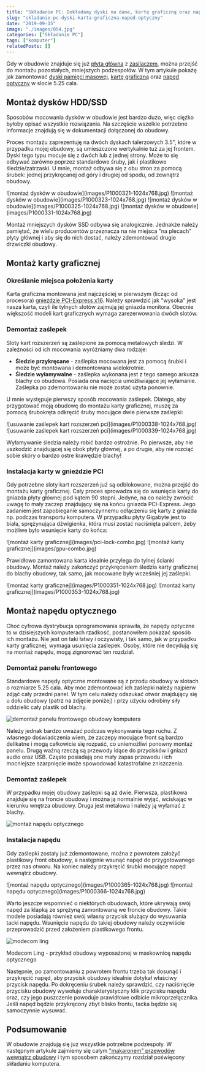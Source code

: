 ```yaml
---
title: "Składanie PC: Dokładamy dyski na dane, kartę graficzną oraz napęd optyczny"
slug: "skladanie-pc-dyski-karta-graficzna-naped-optyczny"
date: "2019-09-15"
image: "./images/054.jpg"
categories: ["Składanie PC"]
tags: ["komputer"]
relatedPosts: []
---
```


Gdy w obudowie znajduje się już [płyta główna](/plyty-glowne-czesc-1/) z [zasilaczem](/zasilacze/), można przejść do montażu pozostałych, mniejszych podzespołów. W tym artykule pokażę jak zamontować [dyski pamięci masowej](/nosniki-pamieci-dyski-hdd-ssd/), [kartę graficzną](/karty-graficzne/) oraz [napęd optyczny](/napedy-optyczne/) w slocie 5.25 cala.

## Montaż dysków HDD/SSD

Sposobów mocowania dysków w obudowie jest bardzo dużo, więc ciężko byłoby opisać wszystkie rozwiązania. Na szczęście wszelkie potrzebne informacje znajdują się w dokumentacji dołączonej do obudowy.

Proces montażu zaprezentuję na dwóch dyskach talerzowych 3.5", które w przypadku mojej obudowy, są umieszczone wertykalnie tuż za jej frontem. Dyski tego typu mocuje się z dwóch lub z jednej strony. Może to się odbywać zarówno poprzez standardowe śruby, jak i plastikowe śledzie/zatrzaski. U mnie, montaż odbywa się z obu stron za pomocą śrubek: jednej przykręcanej od góry i drugiej od spodu, od zewnątrz obudowy.

<Gallery width='2'>
![montaż dysków w obudowie](images/P1000321-1024x768.jpg)
![montaż dysków w obudowie](images/P1000323-1024x768.jpg)
![montaż dysków w obudowie](images/P1000325-1024x768.jpg)
![montaż dysków w obudowie](images/P1000331-1024x768.jpg)
</Gallery>

Montaż mniejszych dysków SSD odbywa się analogicznie. Jednakże należy pamiętać, że wielu producentów przeznacza na nie miejsca "na plecach" płyty głównej i aby się do nich dostać, należy zdemontować drugie drzwiczki obudowy.

## Montaż karty graficznej

### Określanie miejsca położenia karty

Karta graficzna montowana jest najczęściej w pierwszym (licząc od procesora) [gnieździe PCI-Express x16](/plyty-glowne-czesc-2/). Należy sprawdzić jak "wysoka" jest nasza karta, czyli ile tylnych slotów zajmują jej gniazda monitora. Obecnie większość modeli kart graficznych wymaga zarezerwowania dwóch slotów.

### Demontaż zaślepek

Sloty kart rozszerzeń są zaślepione za pomocą metalowych śledzi. W zależności od ich mocowania wyróżniamy dwa rodzaje:

- **Śledzie przykręcane** - zaślepka mocowana jest za pomocą śrubki i może być montowana i demontowana wielokrotnie.
- **Śledzie wyłamywalne** - zaślepka wykonana jest z tego samego arkusza blachy co obudowa. Posiada ona nacięcia umożliwiające jej wyłamanie. Zaślepka po zdemontowaniu nie może zostać użyta ponownie.

U mnie występuje pierwszy sposób mocowania zaślepek. Dlatego, aby przygotować moją obudowę do montażu karty graficznej, muszę za pomocą śrubokręta odkręcić śruby mocujące dwie pierwsze zaślepki:

<Gallery>
![usuwanie zaślepek kart rozszerzeń pci](images/P1000338-1024x768.jpg)
![usuwanie zaślepek kart rozszerzeń pci](images/P1000339-1024x768.jpg)
</Gallery>

<WarningBlock>Wyłamywanie śledzia należy robić bardzo ostrożnie. Po pierwsze, aby nie uszkodzić znajdującej się obok płyty głównej, a po drugie, aby nie rozciąć sobie skóry o bardzo ostre krawędzie blachy!</WarningBlock>

### Instalacja karty w gnieździe PCI

Gdy potrzebne sloty kart rozszerzeń już są odblokowane, można przejść do montażu karty graficznej. Cały proces sprowadza się do wsunięcia karty do gniazda płyty głównej pod kątem 90 stopni. Jedyne, na co należy zwrócić uwagę to mały zaczep znajdujący się na końcu gniazda PCI-Express. Jego zadaniem jest zapobieganie samoczynnemu odłączeniu się karty z gniazda np. podczas transportu komputera. W przypadku płyty Gigabyte jest to biała, sprężynująca dźwigienka, która musi zostać naciśnięta palcem, żeby możliwe było wsunięcie karty do końca:

<Gallery>
![montaż karty graficznej](images/pci-lock-combo.jpg)
![montaż karty graficznej](images/gpu-combo.jpg)
</Gallery>

Prawidłowo zamontowana karta idealnie przylega do tylnej ścianki obudowy. Montaż należy zakończyć przykręceniem śledzia karty graficznej do blachy obudowy, tak samo, jak mocowane były wcześniej jej zaślepki.

<Gallery>
![montaż karty graficznej](images/P1000351-1024x768.jpg)
![montaż karty graficznej](images/P1000353-1024x768.jpg)
</Gallery>

## Montaż napędu optycznego

Choć cyfrowa dystrybucja oprogramowania sprawiła, że napędy optyczne to w dzisiejszych komputerach rzadkość, postanowiłem pokazać sposób ich montażu. Nie jest on taki łatwy i oczywisty, i tak samo, jak w przypadku karty graficznej, wymaga usunięcia zaślepek. Osoby, które nie decydują się na montaż napędu, mogą zignorować ten rozdział.

### Demontaż panelu frontowego

Standardowe napędy optyczne montowane są z przodu obudowy w slotach o rozmiarze 5.25 cala. Aby móc zdemontować ich zaślepki należy najpierw zdjąć cały przedni panel. W tym celu należy odszukać otwór znajdujący się u dołu obudowy (patrz na zdjęcie poniżej) i przy użyciu odrobiny siły oddzielić cały plastik od blachy.

![demontaż panelu frontowego obudowy komputera](images/P1000360-1024x768.jpg)

Należy jednak bardzo uważać podczas wykonywania tego ruchu. Z własnego doświadczenia wiem, że zaczepy mocujące front są bardzo delikatne i mogą całkowicie się rozpaść, co uniemożliwi ponowny montaż panelu. Drugą ważną rzeczą są przewody idące do przycisków i gniazd audio oraz USB. Często posiadają one mały zapas przewodu i ich mocniejsze szarpnięcie może spowodować katastrofalne zniszczenia.

### Demontaż zaślepek

W przypadku mojej obudowy zaślepki są aż dwie. Pierwsza, plastikowa znajduje się na froncie obudowy i można ją normalnie wyjąć, wciskając w kierunku wnętrza obudowy. Druga jest metalowa i należy ją wyłamać z blachy.

![montaż napędu optycznego](images/P1000362-1024x768.jpg)

### Instalacja napędu

Gdy zaślepki zostały już zdemontowane, można z powrotem założyć plastikowy front obudowy, a następnie wsunąć napęd do przygotowanego przez nas otworu. Na koniec należy przykręcić śrubki mocujące napęd wewnątrz obudowy.

<Gallery>
![montaż napędu optycznego](images/P1000365-1024x768.jpg)
![montaż napędu optycznego](images/P1000366-1024x768.jpg)
</Gallery>

Warto jeszcze wspomnieć o niektórych obudowach, które ukrywają swój napęd za klapką ze sprężyną zamontowaną we froncie obudowy. Takie modele posiadają również swój własny przycisk służący do wysuwania tacki napędu. Wsunięcie napędu do takiej obudowy należy oczywiście przeprowadzić przed założeniem plastikowego frontu.

![modecom ling](images/modecom-ling-klapka-odd.jpg)

<ImageDescription>Modecom Ling - przykład obudowy wyposażonej w maskownicę napędu optycznego</ImageDescription>

Następnie, po zamontowaniu z powrotem frontu trzeba tak dosunąć i przykręcić napęd, aby przycisk obudowy idealnie dotykał właściwy przycisk napędu. Po dokręceniu śrubek należy sprawdzić, czy naciśnięcie przycisku obudowy wywołuje charakterystyczny klik przycisku napędu oraz, czy jego puszczenie powoduje prawidłowe odbicie mikroprzełącznika. Jeśli napęd będzie przykręcony zbyt blisko frontu, tacka będzie się samoczynnie wysuwać.

## Podsumowanie

W obudowie znajdują się już wszystkie potrzebne podzespoły. W następnym artykule zajmiemy się całym ["makaronem" przewodów wewnątrz obudowy](/kablologia-przewody-jednostki-centralnej/) i tym sposobem zakończymy rozdział poświęcony składaniu komputera.

<AssemblingPcFooter nextPost='/skladanie-pc-podlaczanie-i-ukladanie-kabli-w-obudowie/'/>
